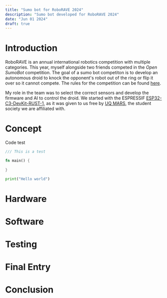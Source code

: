 ---
title: "Sumo bot for RoboRAVE 2024"
description: "Sumo bot developed for RoboRAVE 2024"
date: "Jun 01 2024"
draft: true
---




# Introduction
RoboRAVE is an annual international robotics competition with multiple categories. This year, myself alongside two friends competed in the *Open SumoBot* competition. The goal of a sumo bot competiton is to develop an autonomous droid to knock the opponent's robot out of the ring or flip it over so it cannot compete. The rules for the competition can be found [here](https://drive.google.com/file/d/10yRANbdsNWBh0gvCb72gsY9oL0nG66Z5/view?usp=sharing).

My role in the team was to select the correct sensors and develop the firmware and AI to control the droid. We started with the ESPRESSIF [ESP32-C3-DevKit-RUST-1](https://www.espressif.com/en/dev-board/esp32-c3-devkit-rust-1-en), as it was given to us free by [UQ MARS](https://uqmars.com/), the student society we are affiliated with.

# Concept

Code test

```rust
/// This is a test

fn main() {
	
}
```

```python
print("Hello world")
````


# Hardware


# Software


# Testing


# Final Entry


# Conclusion
